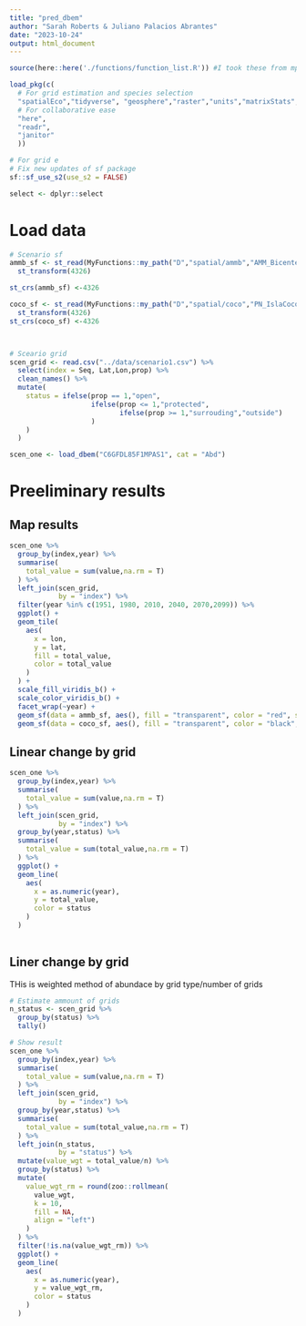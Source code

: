 ```yaml
---
title: "pred_dbem"
author: "Sarah Roberts & Juliano Palacios Abrantes"
date: "2023-10-24"
output: html_document
---
```


```r
source(here::here('./functions/function_list.R')) #I took these from mpa_c_toe

load_pkg(c(
  # For grid estimation and species selection
  "spatialEco","tidyverse", "geosphere","raster","units","matrixStats","sf","rmapshaper", "igraph",
  # For collaborative ease
  "here",
  "readr",
  "janitor"
  ))

# For grid e
# Fix new updates of sf package
sf::sf_use_s2(use_s2 = FALSE)

select <- dplyr::select

```

# Load data

```r

# Scenario sf
ammb_sf <- st_read(MyFunctions::my_path("D","spatial/ammb","AMM_Bicentenario_CostaRica.shp")) %>% 
  st_transform(4326)

st_crs(ammb_sf) <-4326

coco_sf <- st_read(MyFunctions::my_path("D","spatial/coco","PN_IslaCoco_CostaRica.shp")) %>% 
  st_transform(4326)
st_crs(coco_sf) <-4326



# Sceario grid
scen_grid <- read.csv("../data/scenario1.csv") %>% 
  select(index = Seq, Lat,Lon,prop) %>% 
  clean_names() %>% 
  mutate(
    status = ifelse(prop == 1,"open",
                    ifelse(prop <= 1,"protected",
                           ifelse(prop >= 1,"surrouding","outside")
                    )
    )
  )

scen_one <- load_dbem("C6GFDL85F1MPAS1", cat = "Abd")

```


# Preeliminary results

## Map results

```r

scen_one %>% 
  group_by(index,year) %>% 
  summarise(
    total_value = sum(value,na.rm = T)
  ) %>% 
  left_join(scen_grid,
            by = "index") %>% 
  filter(year %in% c(1951, 1980, 2010, 2040, 2070,2099)) %>% 
  ggplot() +
  geom_tile(
    aes(
      x = lon,
      y = lat,
      fill = total_value,
      color = total_value
    )
  ) +
  scale_fill_viridis_b() +
  scale_color_viridis_b() +
  facet_wrap(~year) +
  geom_sf(data = ammb_sf, aes(), fill = "transparent", color = "red", size = 2) +
  geom_sf(data = coco_sf, aes(), fill = "transparent", color = "black", size = 2) 


```
## Linear change by grid

```r

scen_one %>% 
  group_by(index,year) %>% 
  summarise(
    total_value = sum(value,na.rm = T)
  ) %>% 
  left_join(scen_grid,
            by = "index") %>% 
  group_by(year,status) %>% 
  summarise(
    total_value = sum(total_value,na.rm = T)
  ) %>% 
  ggplot() +
  geom_line(
    aes(
      x = as.numeric(year),
      y = total_value,
      color = status
    )
  )
  

```
## Liner change by grid

THis is weighted method of abundace by grid type/number of grids

```r

# Estimate ammount of grids
n_status <- scen_grid %>% 
  group_by(status) %>% 
  tally()

# Show result
scen_one %>% 
  group_by(index,year) %>% 
  summarise(
    total_value = sum(value,na.rm = T)
  ) %>% 
  left_join(scen_grid,
            by = "index") %>% 
  group_by(year,status) %>% 
  summarise(
    total_value = sum(total_value,na.rm = T)
  ) %>% 
  left_join(n_status,
            by = "status") %>% 
  mutate(value_wgt = total_value/n) %>% 
  group_by(status) %>% 
  mutate(
    value_wgt_rm = round(zoo::rollmean(
      value_wgt,
      k = 10, 
      fill = NA, 
      align = "left")
    )
  ) %>% 
  filter(!is.na(value_wgt_rm)) %>% 
  ggplot() +
  geom_line(
    aes(
      x = as.numeric(year),
      y = value_wgt_rm,
      color = status
    )
  )
  

```